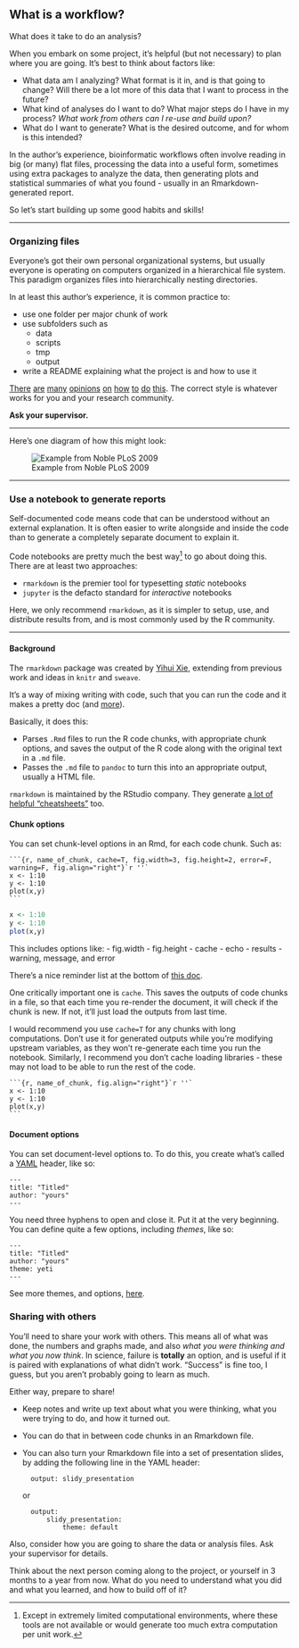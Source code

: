 ## What is a workflow?

What does it take to do an analysis?

When you embark on some project, it's helpful (but not necessary) to plan
where you are going. It's best to think about factors like:

- What data am I analyzing? What format is it in, and is that going to change?
    Will there be a lot more of this data that I want to process in the future?
- What kind of analyses do I want to do? What major steps do I have in my 
    process? _What work from others can I re-use and build upon?_
- What do I want to generate? What is the desired outcome, and for whom is
    this intended?

In the author's experience, bioinformatic workflows often involve reading in
big (or many) flat files, processing the data into a useful form, sometimes
using extra packages to analyze the data, then generating plots and statistical
summaries of what you found - usually in an Rmarkdown-generated report.

So let's start building up some good habits and skills!

---

### Organizing files

Everyone's got their own personal organizational systems, 
but usually everyone is operating on computers organized in a 
hierarchical file system.
This paradigm organizes files into hierarchically nesting directories.

In at least this author's experience, it is common practice to:

- use one folder per major chunk of work
- use subfolders such as
    - data
    - scripts
    - tmp
    - output
- write a README explaining what the project is and how to use it

[There](https://journals.plos.org/ploscompbiol/article?id=10.1371/journal.pcbi.1000424)
[are](https://shanguangyu.com/articles/basic-folder-structure-for-bioinformatics/)
[many](https://www.thinkingondata.com/how-to-organize-data-science-projects/)
[opinions](https://drivendata.github.io/cookiecutter-data-science/#directory-structure)
[on](http://arkitus.com/patterns-for-research-in-machine-learning/)
[how](https://medium.com/human-in-a-machine-world/folder-structure-for-data-analysis-62a84949a6ce)
[to](https://www.earthdatascience.org/courses/intro-to-earth-data-science/open-reproducible-science/get-started-open-reproducible-science/best-practices-for-organizing-open-reproducible-science#3-organize-your-project-directories-to-make-it-easy-to-find-data-code-and-outputs)
[do](https://dzone.com/articles/data-science-project-folder-structure)
[this](https://data.library.arizona.edu/data-management/best-practices/data-project-organization).
The correct style is whatever works for you and your research community.

**Ask your supervisor.**

---

Here's one diagram of how this might look:

![Example from Noble PLoS 2009](img/noble2009.png)

---

### Use a notebook to generate reports

Self-documented code means code that can be understood without an external 
explanation. It is often easier to write alongside and inside the code 
than to generate a completely separate document to explain it.

Code notebooks are pretty much the 
best way^[Except in extremely limited computational environments, 
where these tools are not available or would generate too much extra 
computation per unit work.]
to go about doing this.
There are at least two approaches:

- `rmarkdown` is the premier tool for typesetting *static* notebooks
- `jupyter` is the defacto standard for *interactive* notebooks

Here, we only recommend `rmarkdown`, as it is simpler to setup, use, and
distribute results from, and is most commonly used by the R community.

---

#### Background

The `rmarkdown` package was created by
[Yihui Xie](https://www.rstudio.com/speakers/yihui-xie/),
extending from previous work and ideas in 
`knitr` and `sweave`.

It's a way of mixing writing with code, such that
you can run the code and it makes a pretty doc
(and [more](https://rmarkdown.rstudio.com/gallery.html)).

Basically, it does this:

- Parses `.Rmd` files to run the R code chunks, with appropriate chunk
    options, and saves the output of the R code along with the original
    text in a `.md` file.
- Passes the `.md` file to `pandoc` to turn this into an appropriate output,
    usually a HTML file.

`rmarkdown` is maintained by the RStudio company.
They generate 
[a lot of helpful "cheatsheets"](https://raw.githubusercontent.com/rstudio/cheatsheets/master/rmarkdown-2.0.pdf)
too.

#### Chunk options

You can set chunk-level options in an Rmd, for
each code chunk. Such as:

````
```{r, name_of_chunk, cache=T, fig.width=3, fig.height=2, error=F, warning=F, fig.align="right"}`r ''`
x <- 1:10
y <- 1:10
plot(x,y)
```
````

```r
x <- 1:10
y <- 1:10
plot(x,y)
```

This includes options like: 
- fig.width
- fig.height
- cache
- echo
- results
- warning, message, and error

There's a nice reminder list at the bottom of 
[this doc](https://raw.githubusercontent.com/rstudio/cheatsheets/master/rmarkdown-2.0.pdf).

One critically important one is `cache`.
This saves the outputs of code chunks in a file, so that each time you
re-render the document, it will check if the chunk is new.
If not, it'll just load the outputs from last time.

I would recommend you use `cache=T` for any chunks with long computations.
Don't use it for generated outputs while you're modifying upstream variables,
as they won't re-generate each time you run the notebook.
Similarly, I recommend you don't cache loading libraries - these may not
load to be able to run the rest of the code.


````
```{r, name_of_chunk, fig.align="right"}`r ''`
x <- 1:10
y <- 1:10
plot(x,y)
```
````


#### Document options

You can set document-level options to. To do this,
you create what's called a 
[YAML](yaml.org) header, like so:

````
---
title: "Titled"
author: "yours"
---
````

You need three hyphens to open and close it.
Put it at the very beginning. You can define
quite a few options, including *themes*,
like so:


````
---
title: "Titled"
author: "yours"
theme: yeti 
---
````

See more themes, and options, 
[here](https://bookdown.org/yihui/rmarkdown/html-document.html#appearance-and-style).

### Sharing with others

You'll need to share your work with others.
This means all of what was done, the numbers and graphs made, and also
_what you were thinking and what you now think_.
In science, failure is **totally** an option, and is useful if it is paired
with explanations of what didn't work. 
"Success" is fine too, I guess, but you aren't probably going to learn as much.

Either way, prepare to share!

- Keep notes and write up text about what you were thinking, what you were
    trying to do, and how it turned out.
- You can do that in between code chunks in an Rmarkdown file.
- You can also turn your Rmarkdown file into a set of presentation slides,
    by adding the following line in the YAML header:

        output: slidy_presentation

    or

        output: 
            slidy_presentation:
                theme: default
            
Also, consider how you are going to share the data or analysis files.
Ask your supervisor for details.

Think about the next person coming along to the project, 
or yourself in 3 months to a year from now. 
What do you need to understand what you did and what you learned, and how to
build off of it?





